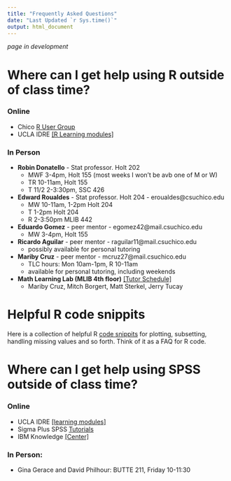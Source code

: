 ```yaml
---
title: "Frequently Asked Questions"
date: "Last Updated `r Sys.time()`"
output: html_document
---
```


_page in development_

# Where can I get help using R outside of class time? 

### Online
* Chico [R User Group](https://groups.google.com/forum/#!forum/chico-rug)
* UCLA IDRE [[R Learning modules]](https://stats.idre.ucla.edu/r/modules/)

### In Person
* **Robin Donatello** - Stat professor. Holt 202
    - MWF 3-4pm, Holt 155 (most weeks I won't be avb one of M or W)
    - TR 10-11am, Holt 155
    - T 11/2 2-3:30pm, SSC 426
* **Edward Roualdes** - Stat professor. Holt 204 - eroualdes@csuchico.edu
    - MW 10-11am, 1-2pm Holt 204
    - T 1-2pm Holt 204
    - R 2-3:50pm MLIB 442
* **Eduardo Gomez** - peer mentor - egomez42@mail.csuchico.edu
    - MW 3-4pm, Holt 155
* **Ricardo Aguilar** - peer mentor - raguilar11@mail.csuchico.edu
    - possibly available for personal tutoring
* **Mariby Cruz** - peer mentor - mcruz27@mail.csuchico.edu
    - TLC hours: Mon 10am-1pm, R 10-11am
    - available for personal tutoring, including weekends
* **Math Learning Lab (MLIB 4th floor)** [[Tutor Schedule]](https://docs.google.com/spreadsheets/d/1xNQMfxpnIiS5bUCS9jB2_EE1Sc4C06JRaw6jyEO3nVE/edit#gid=0)
    - Mariby Cruz, Mitch Borgert, Matt Sterkel, Jerry Tucay
    
    
# Helpful R code snippits

Here is a collection of helpful R [code snippits](snippits.html) for plotting, subsetting, handling missing values and so forth. Think of it as a FAQ for R code. 


# Where can I get help using SPSS outside of class time? 

### Online
* UCLA IDRE [[learning modules]](https://stats.idre.ucla.edu/spss/modules/)
* Sigma Plus SPSS [Tutorials](https://www.spss-tutorials.com/basics/)
* IBM Knowledge [[Center]](https://www.ibm.com/support/knowledgecenter/en/SSLVMB_24.0.0/statistics_spsstut_project_ddita-gentopic1.html)

### In Person: 
* Gina Gerace and David Philhour: BUTTE 211, Friday 10-11:30


